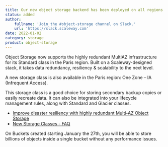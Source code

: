 ```yaml
---
title: Our new object storage backend has been deployed on all regions
status: added
author:
    fullname: 'Join the #object-storage channel on Slack.'
    url: 'https://slack.scaleway.com'
date: 2022-01-02
category: storage
product: object-storage
---
```


Object Storage now supports the highly redundant MultiAZ infrastructure for its Standard class in the Paris region. Built on a Scaleway-designed stack, it takes data redundancy, resiliency &amp; scalability to the next level.

A new storage class is also available in the Paris region: One Zone &#8211; IA (Infrequent Access).

This storage class is a good choice for storing secondary backup copies or easily recreate data.
It can also be integrated into your lifecycle management rules, along with Standard and Glacier classes. 

* [Improve disaster resiliency with highly redundant Multi-AZ Object Storage](https://www.scaleway.com/en/blog/improve-disaster-resiliency-with-highly-redundant-multi-az-object-storage/)
* [New Storage Classes - FAQ](/object-storage/faq/)

On Buckets created starting January the 27th, you will be able to store billions of objects inside a single bucket without any performance issues.